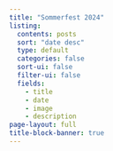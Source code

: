 ```yaml
---
title: "Sommerfest 2024"
listing:
  contents: posts
  sort: "date desc"
  type: default
  categories: false
  sort-ui: false
  filter-ui: false
  fields: 
    - title
    - date
    - image
    - description
page-layout: full
title-block-banner: true
---
```



